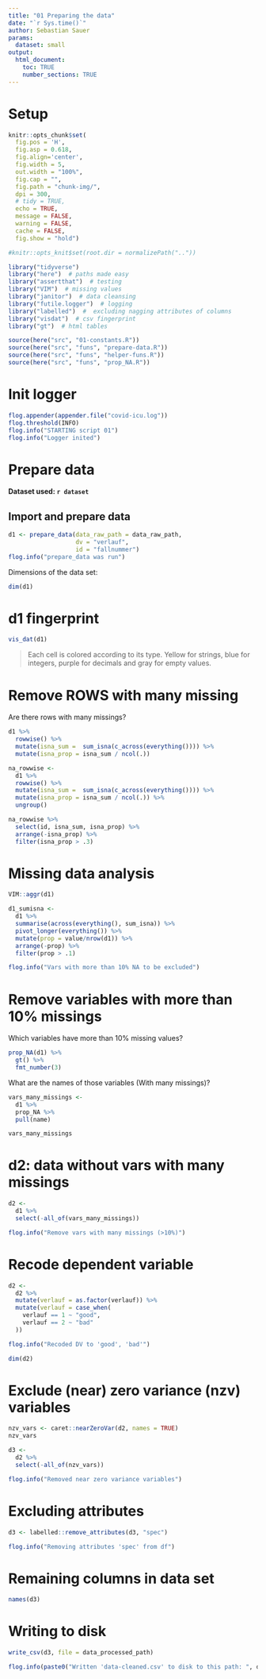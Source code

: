 ```yaml
---
title: "01 Preparing the data"
date: "`r Sys.time()`"
author: Sebastian Sauer
params:
  dataset: small
output: 
  html_document:
    toc: TRUE
    number_sections: TRUE
---
```



# Setup


```r

knitr::opts_chunk$set(
  fig.pos = 'H',
  fig.asp = 0.618,
  fig.align='center',
  fig.width = 5,
  out.width = "100%",
  fig.cap = "", 
  fig.path = "chunk-img/",
  dpi = 300,
  # tidy = TRUE,
  echo = TRUE,
  message = FALSE,
  warning = FALSE,
  cache = FALSE,
  fig.show = "hold")

#knitr::opts_knit$set(root.dir = normalizePath(".."))
```




```r
library("tidyverse")
library("here")  # paths made easy
library("assertthat")  # testing
library("VIM")  # missing values
library("janitor")  # data cleansing
library("futile.logger")  # logging
library("labelled")  #  excluding nagging attributes of columns
library("visdat")  # csv fingerprint
library("gt")  # html tables
```


```r
source(here("src", "01-constants.R"))
source(here("src", "funs", "prepare-data.R"))
source(here("src", "funs", "helper-funs.R"))
source(here("src", "funs", "prop_NA.R"))
```


# Init logger

```r
flog.appender(appender.file("covid-icu.log"))
flog.threshold(INFO)
flog.info("STARTING script 01")
flog.info("Logger inited")
```



# Prepare data




**Dataset used: `r dataset`**

## Import and prepare data

```r
d1 <- prepare_data(data_raw_path = data_raw_path, 
                   dv = "verlauf",
                   id = "fallnummer")
flog.info("prepare_data was run")
```


Dimensions of the data set:

```r
dim(d1)
```




# d1 fingerprint


```r
vis_dat(d1)
```




>   Each cell is colored according to its type. Yellow for strings, blue for integers, purple for decimals and gray for empty values.


# Remove ROWS with many missing

Are there rows with many missings?


```r
d1 %>% 
  rowwise() %>% 
  mutate(isna_sum =  sum_isna(c_across(everything()))) %>% 
  mutate(isna_prop = isna_sum / ncol(.))
```



```r
na_rowwise <-
  d1 %>% 
  rowwise() %>% 
  mutate(isna_sum =  sum_isna(c_across(everything()))) %>% 
  mutate(isna_prop = isna_sum / ncol(.)) %>% 
  ungroup()
```


```r
na_rowwise %>% 
  select(id, isna_sum, isna_prop) %>% 
  arrange(-isna_prop) %>% 
  filter(isna_prop > .3)
```





# Missing data analysis


```r
VIM::aggr(d1)
```


```r
d1_sumisna <- 
  d1 %>% 
  summarise(across(everything(), sum_isna)) %>% 
  pivot_longer(everything()) %>% 
  mutate(prop = value/nrow(d1)) %>% 
  arrange(-prop) %>% 
  filter(prop > .1)

flog.info("Vars with more than 10% NA to be excluded")
```


# Remove variables with more than 10% missings

Which variables have more than 10% missing values?

```r
prop_NA(d1) %>% 
  gt() %>% 
  fmt_number(3)
```


What are the names of those variables (With many missings)?

```r
vars_many_missings <- 
  d1 %>% 
  prop_NA %>% 
  pull(name)

vars_many_missings
```



# d2: data without vars with many missings


```r
d2 <-
  d1 %>% 
  select(-all_of(vars_many_missings))

flog.info("Remove vars with many missings (>10%)")
```




# Recode dependent variable

```r
d2 <- 
  d2 %>% 
  mutate(verlauf = as.factor(verlauf)) %>% 
  mutate(verlauf = case_when(
    verlauf == 1 ~ "good",
    verlauf == 2 ~ "bad"
  )) 

flog.info("Recoded DV to 'good', 'bad'")
```

```r
dim(d2)
```


# Exclude (near) zero variance (nzv) variables


```r
nzv_vars <- caret::nearZeroVar(d2, names = TRUE)
nzv_vars
```

```r
d3 <-
  d2 %>% 
  select(-all_of(nzv_vars))

flog.info("Removed near zero variance variables")
```


# Excluding attributes


```r
d3 <- labelled::remove_attributes(d3, "spec")

flog.info("Removing attributes 'spec' from df")
```


# Remaining columns in data set

```r
names(d3)
```




# Writing to disk

```r
write_csv(d3, file = data_processed_path)

flog.info(paste0("Written 'data-cleaned.csv' to disk to this path: ", data_processed_path))
```

